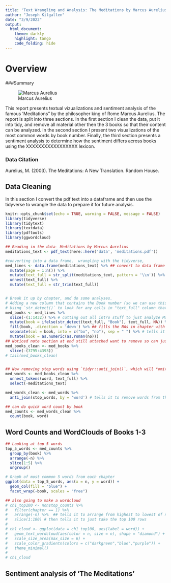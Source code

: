```yaml
---
title: 'Text Wrangling and Analysis: The Meditations by Marcus Aurelius'
author: "Joseph Kilgallen"
date: "3/9/2022"
output: 
  html_document:
    theme: darkly
    highlight: tango
    code_folding: hide
---
```

# Overview {.tabset .tabset-pills}

###Summary

![Marcus Aurelius](data/marcus.jpeg)

This report presents textual vizualizations and sentiment analysis of the famous 'Meditations" by the philosopher king of Rome Marcus Aurelius. The report is split into three sections. In the first section I clean the data, put it into tidy, and remove all material other then the 3 books so that their content can be analyzed. In the second section I present two visualizations of the most common words by book number. Finally, the third section presents a sentiment analysis to determine how the sentiment differs across books using the XXXXXXXXXXXXXXXXX lexicon.

### Data Citation
Aurelius, M. (2003). The Meditations: A New Translation. Random House.


## Data Cleaning

In this section I convert the pdf text into a dataframe and then use the tidyverse to wrangle the data to prepare it for future analysis. 
```r
knitr::opts_chunk$set(echo = TRUE, warning = FALSE, message = FALSE)
library(tidyverse)
library(tidytext)
library(textdata)
library(pdftools)
library(ggwordcloud)

## Reading in the data- Meditations by Marcus Aurelius
meditations_text <- pdf_text(here::here('data', 'meditations.pdf'))
```

```r
#converting into a data frame,  wrangling with the tidyverse, 
med_lines <- data.frame(meditations_text) %>% ## convert to data frame
  mutate(page = 1:n()) %>%
  mutate(text_full = str_split(meditations_text, pattern = '\\n')) %>% 
  unnest(text_full) %>% 
  mutate(text_full = str_trim(text_full)) 


# Break it up by chapter, and do some analyses. 
# Adding a new column that contains the Book number (so we can use this as a grouping variable later on).
# Using `str_detect()` to look for any cells in "text_full" column that contains the string "Book", and if it does, the new column will contain that book number:
med_books <- med_lines %>% 
  slice(-(1:1432)) %>% # cutting out all intro stuff to just analyze Marcus Aurelius's portion of the writing
  mutate(book = ifelse(str_detect(text_full, "Book"), text_full, NA)) %>%  
  fill(book, .direction = 'down') %>% ## fills the NAs in chapter with the values above
  separate(col = book, into = c("bo", "no"), sep = " ") %>% # tells it to break apart the book column into two columns as specified and to separate by a space
  mutate(book = as.numeric(as.roman(no))) 
## Noticed note section at end still attached want to remove so can just analyze by book
med_books_clean <- med_books %>% 
  slice(-(3795:4393))
# tail(med_books_clean)


## Now removing stop words using `tidyr::anti_join()`, which will *omit* any words in `stop_words` from `hobbit_tokens`.
med_words <- med_books_clean %>% 
  unnest_tokens(word, text_full) %>% 
  select(-meditations_text)

med_words_clean <- med_words %>% 
  anti_join(stop_words, by = 'word') # tells it to remove words from the hobbit_words data frame looking specifically in the word column and filtering out words that match with the stop_words

## can do quick word count by book
med_counts <- med_words_clean %>% 
  count(book, word)
```


## Word Counts and WordClouds of Books 1-3
```r
## Looking at top 5 words
top_5_words <- med_counts %>% 
  group_by(book) %>% 
  arrange(-n) %>% 
  slice(1:5) %>%
  ungroup()

# Graph of most common 5 words from each chapter
ggplot(data = top_5_words, aes(x = n, y = word)) +
  geom_col(fill = "blue") +
  facet_wrap(~book, scales = "free")

## also going to make a wordcloud
# ch1_top100 <- nonstop_counts %>% 
#   filter(chapter == 1) %>% 
#   arrange(-n) %>%  ## tells it to arrange from highest to lowest of n
#   slice(1:100) # then tells it to just take the top 100 rows
# 
# ch1_cloud <- ggplot(data = ch1_top100, aes(label = word)) +
#   geom_text_wordcloud(aes(color = n, size = n), shape = "diamond") +
#   scale_size_area(max_size = 6) +
#   scale_color_gradientn(colors = c("darkgreen","blue","purple")) +
#   theme_minimal()
# 
# ch1_cloud
```



## Sentiment analysis of 'The Meditations'
```r

```

